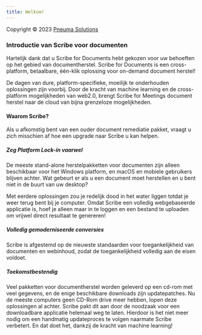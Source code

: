 ```yaml
---
title: Welkom!
---
```



Copyright © 2023 [Pneuma Solutions](https://www.pneumasolutions.com)  
### Introductie van Scribe voor documenten

Hartelijk dank dat u Scribe for Documents hebt gekozen voor uw behoeften op het gebied van documentherstel. Scribe for Documents is een cross-platform, betaalbare, één-klik oplossing voor on-demand document herstel!

De dagen van dure, platform-specifieke, moeilijk te onderhouden oplossingen zijn voorbij. Door de kracht van machine learning en de cross-platform mogelijkheden van web2.0, brengt Scribe for Meetings document herstel naar de cloud van bijna grenzeloze mogelijkheden.

#### Waarom Scribe?

Als u afkomstig bent van een ouder document remediatie pakket, vraagt u zich misschien af hoe een upgrade naar Scribe u kan helpen.

##### Zeg Platform Lock-in vaarwel

De meeste stand-alone herstelpakketten voor documenten zijn alleen beschikbaar voor het Windows platform, en macOS en mobiele gebruikers blijven achter. Wat gebeurt er als u een document moet herstellen en u bent niet in de buurt van uw desktop?

Met eerdere oplossingen zou je redelijk dood in het water liggen totdat je weer terug bent bij je computer. Omdat Scribe een volledig webgebaseerde applicatie is, hoef je alleen maar in te loggen en een bestand te uploaden om vrijwel direct resultaat te genereren!

##### Volledig gemoderniseerde conversies

Scribe is afgestemd op de nieuwste standaarden voor toegankelijkheid van documenten en webinhoud, zodat de toegankelijkheid volledig aan de eisen voldoet.

##### Toekomstbestendig

Veel pakketten voor documentherstel worden geleverd op een cd-rom met veel gegevens, en de enige beschikbare downloads zijn updatepatches. Nu de meeste computers geen CD-Rom drive meer hebben, lopen deze oplossingen al achter. Scribe pakt dit aan door de noodzaak voor een downloadbare applicatie helemaal weg te laten. Hierdoor is het niet meer nodig om een handmatig updateproces te volgen naarmate Scribe verbetert. En dat doet het, dankzij de kracht van machine learning!

